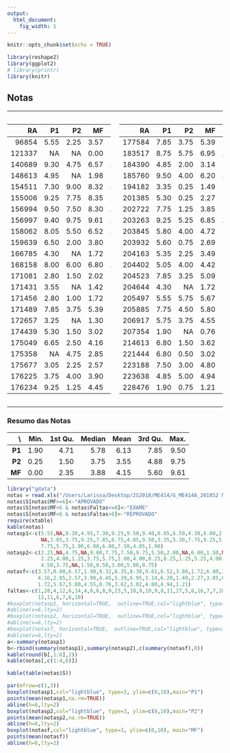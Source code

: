 ```yaml
---
output:
  html_document:
    fig_width: 1
---
```


<style>
.column-left{
  float: left;
  width: 48%;
  text-align: left;
}
.column-right{
  float: right;
  width: 48%;
  text-align: left;
}
.column-center{
  float: right;
  width: 4%;
  text-align: left;
}
.column{
  float: left;
  width: 100%;
  text-align: left;
}  
</style>

```r
knitr::opts_chunk$set(echo = TRUE)
```

```r
library(reshape2)
library(ggplot2)
# library(printr)
library(knitr)
```

## Notas

----

<div class="column-left">

|     RA|   P1|   P2|   MF|          |
|------:|----:|----:|----:|---------:|
|  96854| 5.55| 2.25| 3.57|<span style="color:orange">  </span>      |
| 121337|   NA|   NA| 0.00|<span style="color:red"> </span>  |
| 140689| 9.30| 4.75| 6.57|<span style="color:green"> APROVADO </span>   |
| 148613| 4.95|   NA| 1.98|<span style="color:red"> </span>  |
| 154511| 7.30| 9.00| 8.32|<span style="color:green"> APROVADO </span>   |
| 155006| 9.25| 7.75| 8.35|<span style="color:green"> APROVADO </span>   |
| 156994| 9.50| 7.50| 8.30|<span style="color:green"> APROVADO </span>   |
| 156997| 9.40| 9.75| 9.61|<span style="color:green"> APROVADO </span>   |
| 158062| 8.05| 5.50| 6.52|<span style="color:green"> APROVADO </span>   |
| 159639| 6.50| 2.00| 3.80|<span style="color:orange">  </span>      |
| 166785| 4.30|   NA| 1.72|<span style="color:red"> </span>  |
| 168158| 8.00| 6.00| 6.80|<span style="color:green"> APROVADO </span>   |
| 171081| 2.80| 1.50| 2.02|<span style="color:orange">  </span>      |
| 171431| 3.55|   NA| 1.42|<span style="color:red"> </span>  |
| 171456| 2.80| 1.00| 1.72|<span style="color:red"> </span>  |
| 171489| 7.85| 3.75| 5.39|<span style="color:red"> </span>  |
| 172657| 3.25|   NA| 1.30|<span style="color:red"> </span>  |
| 174439| 5.30| 1.50| 3.02|<span style="color:orange">  </span>      |
| 175049| 6.65| 2.50| 4.16|<span style="color:red"> </span>  |
| 175358|   NA| 4.75| 2.85|<span style="color:red"> </span>  |
| 175677| 3.05| 2.25| 2.57|<span style="color:orange">  </span>      |
| 176225| 3.75| 4.00| 3.90|<span style="color:orange">  </span>      |
| 176234| 9.25| 1.25| 4.45|<span style="color:red"> </span>  |
</div>

<div class="column-center">

</div>

<div class="column-right">
|     RA|   P1|   P2|   MF|          |
|------:|----:|----:|----:|---------:|
| 177584| 7.85| 3.75| 5.39|<span style="color:orange">  </span>      |
| 183517| 8.75| 5.75| 6.95|<span style="color:green"> APROVADO </span>   |
| 184390| 4.85| 2.00| 3.14|<span style="color:red"> </span>  |
| 185760| 9.50| 4.00| 6.20|<span style="color:green"> APROVADO </span>   |
| 194182| 3.35| 0.25| 1.49|<span style="color:red"> </span>  |
| 201385| 5.30| 0.25| 2.27|<span style="color:orange">  </span>      |
| 202722| 7.75| 1.25| 3.85|<span style="color:orange">  </span>      |
| 203263| 9.25| 5.25| 6.85|<span style="color:green"> APROVADO </span>   |
| 203845| 5.80| 4.00| 4.72|<span style="color:orange">  </span>      |
| 203932| 5.60| 0.75| 2.69|<span style="color:red"> </span>  |
| 204163| 5.35| 2.25| 3.49|<span style="color:orange">  </span>      |
| 204402| 5.05| 4.00| 4.42|<span style="color:orange">  </span>      |
| 204523| 7.85| 3.25| 5.09|<span style="color:red"> </span>  |
| 204644| 4.30|   NA| 1.72|<span style="color:red"> </span>  |
| 205497| 5.55| 5.75| 5.67|<span style="color:orange">  </span>      |
| 205885| 7.75| 4.50| 5.80|<span style="color:orange">  </span>      |
| 206917| 5.75| 3.75| 4.55|<span style="color:orange">  </span>      |
| 207354| 1.90|   NA| 0.76|<span style="color:red"> </span>  |
| 214613| 6.80| 1.50| 3.62|<span style="color:red"> </span>  |
| 221444| 6.80| 0.50| 3.02|<span style="color:orange">  </span>      |
| 223188| 7.50| 3.00| 4.80|<span style="color:orange">  </span>      |
| 223638| 4.85| 5.00| 4.94|<span style="color:orange">  </span>      |
| 228476| 1.90| 0.75| 1.21|<span style="color:red"> </span>  |
</div>

<div class="column">

----

### Resumo das Notas 

\    | Min.| 1st Qu.| Median| Mean| 3rd Qu.| Max.|
----:|----:|-------:|------:|----:|-------:|----:|
**P1** | 1.90|    4.71|   5.78| 6.13|    7.85| 9.50|
**P2** | 0.25|    1.50|   3.75| 3.55|    4.88| 9.75|
**MF** | 0.00|    2.35|   3.88| 4.15|    5.60| 9.61|


```r
library("gdata")
notas = read.xls("/Users/Larissa/Desktop/2S2018/ME414/G_ME414A_2018S2 Notas.xls",sheet=2,header = TRUE)
notas$S[notas$MF>=6]<-"APROVADO"
notas$S[notas$MF<6 & notas$Faltas<=8]<-"EXAME"
notas$S[notas$MF<6 & notas$Faltas>8]<-"REPROVADO"
require(xtable)
kable(notas)
notasp1<-c(5.55,NA,9.30,4.95,7.30,9.25,9.50,9.40,8.05,6.50,4.30,8.00,2.80,3.55,2.80,7.85,3.25,5.30,6.65,
           NA,3.05,3.75,9.25,7.85,8.75,4.85,9.50,3.35,5.30,7.75,9.25,5.80,5.60,5.35,5.05,7.85,4.30,5.55,
           7.75,5.75,1.90,6.80,6.80,7.50,4.85,1.90)
notasp2<-c(2.25,NA,4.75,NA,9.00,7.75,7.50,9.75,5.50,2.00,NA,6.00,1.50,NA,1.00,3.75,NA,1.50,2.50,4.75,
           2.25,4.00,1.25,3.75,5.75,2.00,4.00,0.25,0.25,1.25,5.25,4.00,0.75,2.25,4.00,3.25,NA,5.75,
           4.50,3.75,NA,1.50,0.50,3.00,5.00,0.75)
notasf<-c(3.57,0.00,6.57,1.98,8.32,8.35,8.30,9.61,6.52,3.80,1.72,6.80,2.02,1.42,1.72,5.39,1.30,3.02,
          4.16,2.85,2.57,3.90,4.45,5.39,6.95,3.14,6.20,1.49,2.27,3.85,6.85,4.72,2.69,3.49,4.42,5.09,
          1.72,5.67,5.80,4.55,0.76,3.62,3.02,4.80,4.94,1.21)
faltas<-c(1,28,4,12,6,14,4,0,6,8,9,23,5,18,9,10,9,8,11,27,5,6,16,7,7,28,6,9,6,7,1,1,9,6,8,14,25,4,7,4,
          12,11,6,7,6,10)
#boxplot(notasp1, horizontal=TRUE,  outline=TRUE,col="lightblue", type=3, ylim=c(0,10))
#abline(v=6,lty=2)
#boxplot(notasp2, horizontal=TRUE,  outline=TRUE,col="lightblue", type=3, ylim=c(0,10))
#abline(v=6,lty=2)
#boxplot(notasf, horizontal=TRUE,  outline=TRUE,col="lightblue", type=3, ylim=c(0,10))
#abline(v=6,lty=2)
a<-summary(notasp1)
b<-rbind(summary(notasp1),summary(notasp2),c(summary(notasf),0))
kable(round(b[,1:6],2))
kable(notas[,c(1:4,6)])
```

```r
kable(table(notas$S))
```

```r
par(mfrow=c(1,3))
boxplot(notasp1,col="lightblue", type=3, ylim=c(0,10),main="P1")
points(mean(notasp1,na.rm=TRUE))
abline(h=6,lty=2)
boxplot(notasp2,col="lightblue", type=3, ylim=c(0,10),main="P2")
points(mean(notasp2,na.rm=TRUE))
abline(h=6,lty=2)
boxplot(notasf,col="lightblue", type=3, ylim=c(0,10), main="MF")
points(mean(notasf))
abline(h=6,lty=2)
```

</div>

